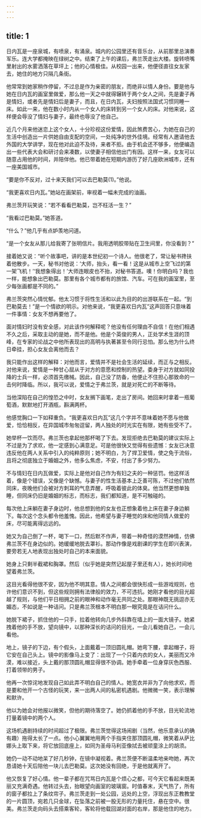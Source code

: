 ```yaml
---
---
---
```

title: 1
---




日内瓦是一座泉城，有喷泉，有涌泉。城内的公园里还有音乐台，从前那里总演奏军乐。连大学都掩映在绿树之中。结束了上午的课后，弗兰茨走出大楼。旋转喷嘴里射出的水雾洒落在草坪上；他的心情极佳。从校园一出来，他便径直往女友家去，她住的地方只隔几条街。

他常常到她家稍作停留，不过总是作为亲密的朋友，而绝非以情人身份。要是他与她在日内瓦的画室里做爱，那么他一天之中就得辗转于两个女人之间，先是妻子再是情妇，或者先是情妇后是妻子，而且，在日内瓦，夫妇按照法国式习惯同睡一床。如此一来，他在数小时内从一个女人的床转到另一个女人的床。对他来说，这样便会辱没了情妇与妻子，最终也辱没了他自己。

近几个月来他迷恋上这个女人，十分珍视这份爱情，因此煞费苦心，为她在自己的生活中创造出一片供她自由支配的空间，一处纯净的世外佳境。经常有人邀请他去外国的大学讲学，现在他对此迫不及待，来者不拒。由于机会还不够多，他便编造出一些代表大会和研讨会来凑数，以使妻子相信他出门有因。这样一来，女友可以随意占用他的时间，并陪伴他。他已带着她在短期内游历了好几座欧洲城市，还有一座美国城市。

“要是你不反对，过十来天我们可以去巴勒莫(1)。”他说。

“我更喜欢日内瓦。”她站在画架前，审视着一幅未完成的油画。

弗兰茨开玩笑说：“若不看看巴勒莫，岂不枉活一生？”

“我看过巴勒莫。”她答道。

“什么？”他几乎有点妒羡地问道。

“是一个女友从那儿给我寄了张明信片。我用透明胶带贴在卫生间里，你没看到？”

接着她又说：“听个故事吧，讲的是本世纪初一个诗人。他很老了，常让秘书搀扶着他散步。一天，秘书对他说：‘大师，抬头，看一看！这是从城市上空飞过的第一架飞机！’‘我想象得出！’大师连眼皮也不抬，对秘书答道。噢！你明白吗？我也一样，能想象出巴勒莫。那里有各个城市都有的旅馆、汽车。可在我的画室里，至少每张画都是不同的。”

弗兰茨突然心情忧郁。他太习惯于将性生活和以此为目的的出游联系在一起。“到巴勒莫去！”是一个情欲的明示。对他来说，“我更喜欢日内瓦”这声回答只意味着一件事情：女友不想再要他了。

面对情妇时没有安全感，对此该作何解释呢？他没有任何理由不自信！在他们相遇不久之后，采取主动的是她，而不是他。他是个英俊的男人，正处学术生涯的顶峰，在专家的论战之中他所表现出的高明与执著甚至令同行忌怕。那么他为什么终日牵挂，担心女友会离他而去？

我只能作出这样的解释：对他而言，爱情并不是社会生活的延续，而正与之相反。对他来说，爱情是一种甘心屈从于对方的意愿和控制的热望。委身于对方就如同投降的士兵一样，必须首先缴械。因此，自己没了防备，他便止不住担心那致命的一击何时降临。所以，我可以说，爱情之于弗兰茨，就是对死亡的不断等待。

当他深陷在自己的惶恐之中时，女友搁下画笔，走出了房间。她回来时拿着一瓶葡萄酒，默默地打开酒瓶，斟满两杯。

他感觉胸口一下如释重负。“我更喜欢日内瓦”这几个字并不意味着她不愿与他做爱，恰恰相反，在异国城市匆匆逗留，两人独处的时光实在有限，她有些受不了。

她举杯一饮而尽。弗兰茨也拿起他那杯喝了下去。发现拒绝去巴勒莫的建议实际上不过是为了求欢，他一定感到心满意足。可是他很快又觉得有些遗憾：女友已决意违反他在两人关系中引入的纯粹原则；她不明白，为了捍卫爱情，使之免于流俗，且将之彻底独立于婚姻之外，他多么焦虑，不安，付出了多少努力。

不与情妇在日内瓦做爱，实际上是他对自己作为有妇之夫的一种惩罚。他这样活着，像是个错误，又像是个缺憾。与妻子的性生活基本上乏善可陈，不过他们依然同床，夜晚他们会被对方刺耳的气息弄醒，呼吸着彼此的体臭。他当然更想单独睡，但同床仍旧是婚姻的标志，而标志，我们都知道，是不可触碰的。

每次他上床躺在妻子身边时，他总想到他的女友也正想象着他上床在妻子身边躺下。每次这个念头都令他羞愧。因此，他希望与妻子睡觉的床和他同情人做爱的床，尽可能离得远远的。

她又为自己倒了一杯，喝下一口，然后默不作声，带着一种奇怪的漠然神情，仿佛弗兰茨不在身边似的。她缓缓地脱去罩衫。那动作像是戏剧课的学生在即兴表演，要旁若无人地表现出独处时自己的本来面貌。

她身上只剩半截裙和胸罩。然后（似乎她是突然记起屋子里还有人），她长时间地望着弗兰茨。

这目光看得他很不安，因为他不明其意。情人之间都会很快形成一些游戏规则，也许他们意识不到，但这些规则拥有法律般的效力，不可违抗。她刚才看他的目光超越了规则，与他们平日相拥之前的眼神和动作毫无共同之处。那眼神既无挑逗亦无媚态，不如说是一种诘问。只是弗兰茨根本不明白那一眼究竟是在诘问什么。

她脱下裙子，抓住他的一只手，拉着他转向几步外斜靠在墙上的一面大镜子。她紧拽着他的手不放，望向镜中，以那种深长的诘问的目光，一会儿看她自己，一会儿看他。

地上，镜子的下边，有个假头，上面戴着一顶旧圆礼帽。她弯下腰，拿起帽子，将它安在自己头上。镜中的影像马上变了：出现了一个只着内衣的女人，美丽而又冷漠，难以接近，头上戴的那顶圆礼帽显得很不协调。她手牵着一位身穿灰色西服、打着领带的男子。

他再一次惊诧地发现自己如此弄不明白自己的情人。她宽衣并非为了向他求欢，而是要和他开一个古怪的玩笑，来一出两人间的私密机遇剧。他微微一笑，表示理解和默许。

他以为她会对他报以微笑，但他的期待落空了。她仍抓着他的手不放，目光轮流地打量着镜中的两个人。

这场机遇剧持续的时间超过了极限。弗兰茨觉得这场闹剧（当然，他乐意承认的确有趣）拖得太长了一点。他小心翼翼地用两个手指夹住那顶圆礼帽，微笑着从萨比娜头上取下来，将它放回底座上，如同为圣母马利亚像拭去被顽童涂上的胡须。

她仍一动不动地呆了好几秒钟，在镜中凝视着。弗兰茨便不断温柔地亲吻她，再次恳请她十天后陪他一块儿去巴勒莫。这次她没有回绝，于是他就离开了。

他又恢复了好心情。他一辈子都在咒骂日内瓦是个烦心之都，可今天它看起来既美丽又充满奇遇。他转过头去，抬眼望向画室的玻璃窗。时值春末，天气热了，所有的窗子都拉上了条纹帘子。弗兰茨走到一处公园，远处的上空，浮现出东正教教堂的一片圆顶，宛若几只金球，在坠落之前被一股无形的力量托住，悬在空中。很美。弗兰茨走向码头去搭乘客轮，客轮将他载回湖对面的右岸，那是他住的地方。